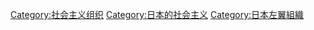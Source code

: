 [[Category:社会主义组织|Category:社会主义组织]]
[[Category:日本的社会主义|Category:日本的社会主义]]
[[Category:日本左翼組織|Category:日本左翼組織]]